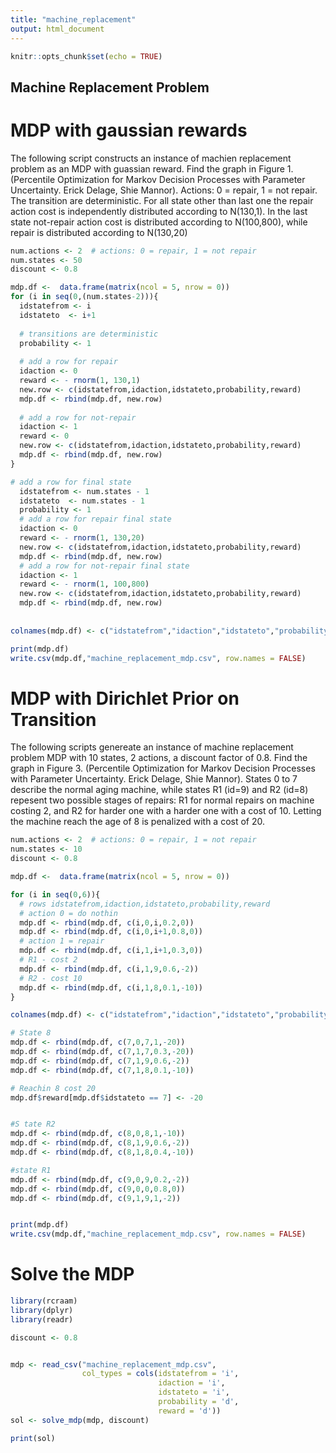 ```yaml
---
title: "machine_replacement"
output: html_document
---
```


```r
knitr::opts_chunk$set(echo = TRUE)
```

## Machine Replacement Problem 


# MDP with gaussian rewards

The following script constructs an instance of machien replacement problem as an MDP with guassian reward. 
Find the graph in Figure 1. (Percentile Optimization for Markov Decision Processes with Parameter Uncertainty. Erick Delage, Shie Mannor). Actions: 0 = repair, 1 = not repair. The transition are deterministic. For all state other than last one the repair action cost is independently distributed according to N(130,1). In the last state not-repair action cost is distributed according to N(100,800), while repair is distributed according to N(130,20)


```r
num.actions <- 2  # actions: 0 = repair, 1 = not repair
num.states <- 50
discount <- 0.8

mdp.df <-  data.frame(matrix(ncol = 5, nrow = 0))
for (i in seq(0,(num.states-2))){
  idstatefrom <- i
  idstateto  <- i+1
  
  # transitions are deterministic
  probability <- 1
  
  # add a row for repair
  idaction <- 0
  reward <- - rnorm(1, 130,1)
  new.row <- c(idstatefrom,idaction,idstateto,probability,reward)
  mdp.df <- rbind(mdp.df, new.row)
  
  # add a row for not-repair
  idaction <- 1
  reward <- 0
  new.row <- c(idstatefrom,idaction,idstateto,probability,reward)
  mdp.df <- rbind(mdp.df, new.row)
}

# add a row for final state 
  idstatefrom <- num.states - 1
  idstateto  <- num.states - 1
  probability <- 1
  # add a row for repair final state
  idaction <- 0
  reward <- - rnorm(1, 130,20)
  new.row <- c(idstatefrom,idaction,idstateto,probability,reward)
  mdp.df <- rbind(mdp.df, new.row)
  # add a row for not-repair final state
  idaction <- 1
  reward <- - rnorm(1, 100,800)
  new.row <- c(idstatefrom,idaction,idstateto,probability,reward)
  mdp.df <- rbind(mdp.df, new.row)
  
  
colnames(mdp.df) <- c("idstatefrom","idaction","idstateto","probability","reward")

print(mdp.df)
write.csv(mdp.df,"machine_replacement_mdp.csv", row.names = FALSE)
```

# MDP with Dirichlet Prior on Transition
The following scripts genereate an instance of machine replacement problem MDP with 10 states, 2 actions, a discount factor of 0.8. Find the graph in Figure 3. (Percentile Optimization for Markov Decision Processes with Parameter Uncertainty. Erick Delage, Shie Mannor). States 0 to 7 describe the normal aging machine, while states R1 (id=9) and R2 (id=8) repesent two possible stages of repairs: R1 for normal repairs on machine costing 2, and R2 for harder one with a harder one with a cost of 10.  Letting the machine reach the age of 8 is penalized with a cost of 20. 

```r
num.actions <- 2  # actions: 0 = repair, 1 = not repair
num.states <- 10
discount <- 0.8

mdp.df <-  data.frame(matrix(ncol = 5, nrow = 0))

for (i in seq(0,6)){
  # rows idstatefrom,idaction,idstateto,probability,reward
  # action 0 = do nothin 
  mdp.df <- rbind(mdp.df, c(i,0,i,0.2,0))
  mdp.df <- rbind(mdp.df, c(i,0,i+1,0.8,0))
  # action 1 = repair  
  mdp.df <- rbind(mdp.df, c(i,1,i+1,0.3,0))
  # R1 - cost 2
  mdp.df <- rbind(mdp.df, c(i,1,9,0.6,-2))
  # R2 - cost 10
  mdp.df <- rbind(mdp.df, c(i,1,8,0.1,-10))
}

colnames(mdp.df) <- c("idstatefrom","idaction","idstateto","probability","reward")

# State 8
mdp.df <- rbind(mdp.df, c(7,0,7,1,-20))
mdp.df <- rbind(mdp.df, c(7,1,7,0.3,-20))
mdp.df <- rbind(mdp.df, c(7,1,9,0.6,-2))
mdp.df <- rbind(mdp.df, c(7,1,8,0.1,-10))

# Reachin 8 cost 20
mdp.df$reward[mdp.df$idstateto == 7] <- -20


#S tate R2
mdp.df <- rbind(mdp.df, c(8,0,8,1,-10))
mdp.df <- rbind(mdp.df, c(8,1,9,0.6,-2))
mdp.df <- rbind(mdp.df, c(8,1,8,0.4,-10))

#state R1 
mdp.df <- rbind(mdp.df, c(9,0,9,0.2,-2))
mdp.df <- rbind(mdp.df, c(9,0,0,0.8,0))
mdp.df <- rbind(mdp.df, c(9,1,9,1,-2))


print(mdp.df)
write.csv(mdp.df,"machine_replacement_mdp.csv", row.names = FALSE)
```
# Solve the MDP

```r
library(rcraam)
library(dplyr)
library(readr)

discount <- 0.8


mdp <- read_csv("machine_replacement_mdp.csv", 
                col_types = cols(idstatefrom = 'i',
                                 idaction = 'i',
                                 idstateto = 'i',
                                 probability = 'd',
                                 reward = 'd'))
sol <- solve_mdp(mdp, discount)

print(sol)

```
